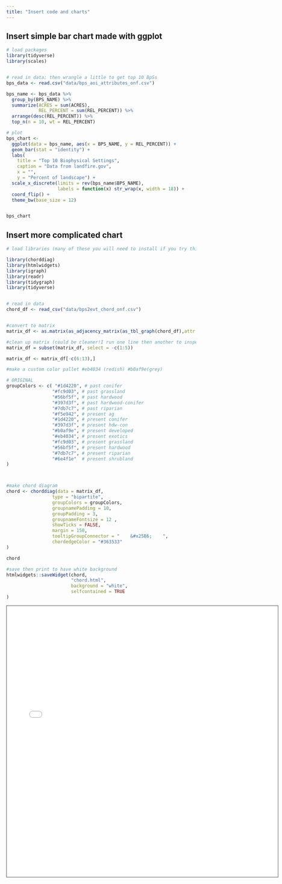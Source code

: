 ```yaml
---
title: "Insert code and charts"
---
```


## Insert simple bar chart made with ggplot

```r

# load packages
library(tidyverse)
library(scales)


# read in data; then wrangle a little to get top 10 BpSs
bps_data <- read.csv("data/bps_aoi_attributes_onf.csv")

bps_name <- bps_data %>%
  group_by(BPS_NAME) %>%
  summarize(ACRES = sum(ACRES),
            REL_PERCENT = sum(REL_PERCENT)) %>%
  arrange(desc(REL_PERCENT)) %>%
  top_n(n = 10, wt = REL_PERCENT)

# plot
bps_chart <- 
  ggplot(data = bps_name, aes(x = BPS_NAME, y = REL_PERCENT)) +
  geom_bar(stat = "identity") +
  labs(
    title = "Top 10 Biophysical Settings",
    caption = "Data from landfire.gov",
    x = "",
    y = "Percent of landscape") +
  scale_x_discrete(limits = rev(bps_name$BPS_NAME),
                   labels = function(x) str_wrap(x, width = 18)) +
  coord_flip() +
  theme_bw(base_size = 12)


bps_chart

```

## Insert more complicated chart

```r

# load libraries (many of these you will need to install if you try this)

library(chorddiag)
library(htmlwidgets)
library(igraph)
library(readr)
library(tidygraph)
library(tidyverse)


# read in data
chord_df <- read_csv("data/bps2evt_chord_onf.csv")


#convert to matrix
matrix_df <- as.matrix(as_adjacency_matrix(as_tbl_graph(chord_df),attr = "ACRES"))

#clean up matrix (could be cleaner!I run one line then another to inspect as I go)
matrix_df = subset(matrix_df, select = -c(1:5))

matrix_df <- matrix_df[-c(6:13),]

#make a custom color pallet #eb4034 (redish) #b0af9e(grey)

# ORIGINAL
groupColors <- c( "#1d4220", # past conifer 
                 "#fc9d03", # past grassland
                 "#56bf5f", # past hardwood
                 "#397d3f", # past hardwood-conifer 
                 "#7db7c7", # past riparian 
                 "#f5e942", # present ag
                 "#1d4220", # present conifer
                 "#397d3f", # present hdw-con
                 "#b0af9e", # present developed
                 "#eb4034", # present exotics
                 "#fc9d03", # present grassland
                 "#56bf5f", # present hardwood
                 "#7db7c7", # present riparian
                 "#6e4f1e"  # present shrubland
)



#make chord diagram
chord <- chorddiag(data = matrix_df,
                 type = "bipartite",
                 groupColors = groupColors,
                 groupnamePadding = 10,
                 groupPadding = 3,
                 groupnameFontsize = 12 ,
                 showTicks = FALSE,
                 margin = 150,
                 tooltipGroupConnector = "    &#x25B6;    ",
                 chordedgeColor = "#363533"
)

chord 

#save then print to have white background
htmlwidgets::saveWidget(chord,
                        "chord.html",
                        background = "white",
                        selfcontained = TRUE
)
```


<iframe src="chord.html" height="720" width="720" style="border: 1px solid #464646;" allowfullscreen allow="autoplay" data-external=".5">
  
</iframe>
  
<br>


